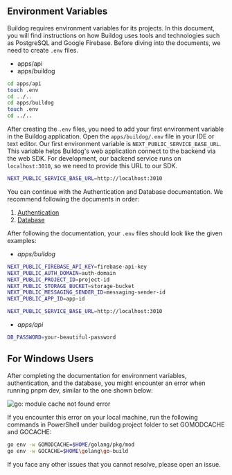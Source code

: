 ## Environment Variables

Buildog requires environment variables for its projects. In this document, you will find instructions on how Buildog uses tools and technologies such as PostgreSQL and Google Firebase. Before diving into the documents, we need to create `.env` files.

- apps/api
- apps/buildog

```bash
cd apps/api
touch .env
cd ../..
cd apps/buildog
touch .env
cd ../..
```

After creating the `.env` files, you need to add your first environment variable in the Buildog application. Open the `apps/buildog/.env` file in your IDE or text editor. Our first environment variable is `NEXT_PUBLIC_SERVICE_BASE_URL`. This variable helps Buildog's web application connect to the backend via the web SDK. For development, our backend service runs on `localhost:3010`, so we need to provide this URL to our SDK.

```bash
NEXT_PUBLIC_SERVICE_BASE_URL=http://localhost:3010
```

You can continue with the Authentication and Database documentation. We recommend following the documents in order:

1. [Authentication](https://docs.buildog.dev/getting-started/authentication/)
2. [Database](https://docs.buildog.dev/getting-started/database/)

After following the documentation, your `.env` files should look like the given examples:

- _apps/buildog_
```bash
NEXT_PUBLIC_FIREBASE_API_KEY=firebase-api-key
NEXT_PUBLIC_AUTH_DOMAIN=auth-domain
NEXT_PUBLIC_PROJECT_ID=project-id
NEXT_PUBLIC_STORAGE_BUCKET=storage-bucket
NEXT_PUBLIC_MESSAGING_SENDER_ID=messaging-sender-id
NEXT_PUBLIC_APP_ID=app-id

NEXT_PUBLIC_SERVICE_BASE_URL=http://localhost:3010
```

- _apps/api_
```bash
DB_PASSWORD=your-beautiful-password
```

## For Windows Users

After completing the documentation for environment variables, authentication, and the database, you might encounter an error when running pnpm dev, similar to the one shown below:

![go: module cache not found error](../../images/go-environment-error.png)

If you encounter this error on your local machine, run the following commands in PowerShell under buildog project folder to set GOMODCACHE and GOCACHE:

```bash
go env -w GOMODCACHE=$HOME/golang/pkg/mod
go env -w GOCACHE=$HOME\golang\go-build
```

If you face any other issues that you cannot resolve, please open an issue.